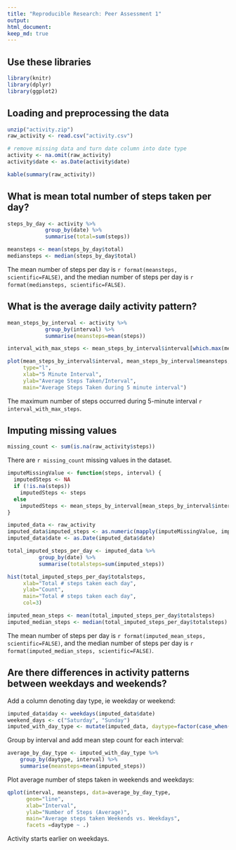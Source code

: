 ```yaml
---
title: "Reproducible Research: Peer Assessment 1"
output: 
html_document:
keep_md: true
---
```


## Use these libraries
```r
library(knitr)
library(dplyr)
library(ggplot2)
```


## Loading and preprocessing the data
```r
unzip("activity.zip")
raw_activity <- read.csv("activity.csv")

# remove missing data and turn date column into date type
activity <- na.omit(raw_activity)
activity$date <- as.Date(activity$date)

kable(summary(raw_activity))
```



## What is mean total number of steps taken per day?
```r

steps_by_day <- activity %>%
            group_by(date) %>%
            summarise(total=sum(steps))

meansteps <- mean(steps_by_day$total)
mediansteps <- median(steps_by_day$total)

```

The mean number of steps per day is `r format(meansteps, scientific=FALSE)`, and the median number of steps per day is `r format(mediansteps, scientific=FALSE)`.


## What is the average daily activity pattern?
```r

mean_steps_by_interval <- activity %>%
            group_by(interval) %>%
            summarise(meansteps=mean(steps))

interval_with_max_steps <- mean_steps_by_interval$interval[which.max(mean_steps_by_interval$meansteps)]

plot(mean_steps_by_interval$interval, mean_steps_by_interval$meansteps, 
     type="l",
     xlab="5 Minute Interval",
     ylab="Average Steps Taken/Interval",
     main="Average Steps Taken during 5 minute interval")

```

The maximum number of steps occurred during 5-minute interval `r interval_with_max_steps`.

## Imputing missing values

```r
missing_count <- sum(is.na(raw_activity$steps))
```

There are `r missing_count` missing values in the dataset.

```r

imputeMissingValue <- function(steps, interval) {
  imputedSteps <- NA
  if (!is.na(steps))
    imputedSteps <- steps
  else 
    imputedSteps <- mean_steps_by_interval[mean_steps_by_interval$interval == interval, "meansteps"]
}

imputed_data <- raw_activity
imputed_data$imputed_steps <- as.numeric(mapply(imputeMissingValue, imputed_data$steps, imputed_data$interval))
imputed_data$date <- as.Date(imputed_data$date)

total_imputed_steps_per_day <- imputed_data %>%
          group_by(date) %>%
          summarise(totalsteps=sum(imputed_steps))

hist(total_imputed_steps_per_day$totalsteps, 
     xlab="Total # steps taken each day", 
     ylab="Count", 
     main="Total # steps taken each day",
     col=3)

```

```r
imputed_mean_steps <- mean(total_imputed_steps_per_day$totalsteps)
imputed_median_steps <- median(total_imputed_steps_per_day$totalsteps)
```

The mean number of steps per day is `r format(imputed_mean_steps, scientific=FALSE)`, and the median number of steps per day is `r format(imputed_median_steps, scientific=FALSE)`.

## Are there differences in activity patterns between weekdays and weekends?

Add a column denoting day type, ie weekday or weekend:
```r
imputed_data$day <- weekdays(imputed_data$date)
weekend_days <- c("Saturday", "Sunday")
imputed_with_day_type <- mutate(imputed_data, daytype=factor(case_when(day %in% weekend_days ~ "weekend", TRUE ~ "weekday")))
```

Group by interval and add mean step count for each interval:
```r
average_by_day_type <- imputed_with_day_type %>%
    group_by(daytype, interval) %>%
    summarise(meansteps=mean(imputed_steps))

```

Plot average number of steps taken in weekends and weekdays:
```r
qplot(interval, meansteps, data=average_by_day_type,
      geom="line",
      xlab="Interval",
      ylab="Number of Steps (Average)",
      main="Average steps taken Weekends vs. Weekdays",
      facets =daytype ~ .)

```

Activity starts earlier on weekdays.